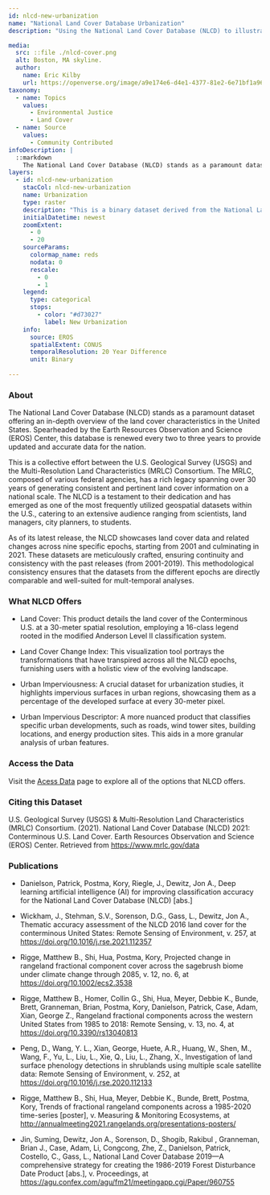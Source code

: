 ```yaml
---
id: nlcd-new-urbanization
name: "National Land Cover Database Urbanization"
description: "Using the National Land Cover Database (NLCD) to illustrate new urbanization from 2001-2021."

media:
  src: ::file ./nlcd-cover.png
  alt: Boston, MA skyline.
  author: 
    name: Eric Kilby
    url: https://openverse.org/image/a9e174e6-d4e1-4377-81e2-6e71bf1a9602?q=skyline
taxonomy:
  - name: Topics
    values:
      - Environmental Justice
      - Land Cover
  - name: Source
    values:
      - Community Contributed
infoDescription: |
  ::markdown
    The National Land Cover Database (NLCD) stands as a paramount dataset offering an in-depth overview of the land cover characteristics in the United States. Spearheaded by the Earth Resources Observation and Science (EROS) Center, this database is renewed every two to three years to provide updated and accurate data for the nation.
layers:
  - id: nlcd-new-urbanization
    stacCol: nlcd-new-urbanization
    name: Urbanization
    type: raster
    description: "This is a binary dataset derived from the National Land Cover Database (NLCD) to illustrate new urbanization from 2001-2021, where 0 is no new urbanization and 1 is new urbanization."
    initialDatetime: newest
    zoomExtent:
      - 0
      - 20
    sourceParams:
      colormap_name: reds
      nodata: 0
      rescale:
        - 0
        - 1
    legend:
      type: categorical
      stops:
        - color: "#d73027"
          label: New Urbanization
    info:
      source: EROS
      spatialExtent: CONUS
      temporalResolution: 20 Year Difference 
      unit: Binary
  
---
```


<Block>
  <Prose>

  ### About

  The National Land Cover Database (NLCD) stands as a paramount dataset offering an in-depth overview of the land cover characteristics in the United States. Spearheaded by the Earth Resources Observation and Science (EROS) Center, this database is renewed every two to three years to provide updated and accurate data for the nation.

  This is a collective effort between the U.S. Geological Survey (USGS) and the Multi-Resolution Land Characteristics (MRLC) Consortium. The MRLC, composed of various federal agencies, has a rich legacy spanning over 30 years of generating consistent and pertinent land cover information on a national scale. The NLCD is a testament to their dedication and has emerged as one of the most frequently utilized geospatial datasets within the U.S., catering to an extensive audience ranging from scientists, land managers, city planners, to students.

  As of its latest release, the NLCD showcases land cover data and related changes across nine specific epochs, starting from 2001 and culminating in 2021. These datasets are meticulously crafted, ensuring continuity and consistency with the past releases (from 2001-2019). This methodological consistency ensures that the datasets from the different epochs are directly comparable and well-suited for mult-temporal analyses.

  ### What NLCD Offers

  * Land Cover: This product details the land cover of the Conterminous U.S. at a 30-meter spatial resolution, employing a 16-class legend rooted in the modified Anderson Level II classification system.

  * Land Cover Change Index: This visualization tool portrays the transformations that have transpired across all the NLCD epochs, furnishing users with a holistic view of the evolving landscape.

  * Urban Imperviousness: A crucial dataset for urbanization studies, it highlights impervious surfaces in urban regions, showcasing them as a percentage of the developed surface at every 30-meter pixel.

  * Urban Impervious Descriptor: A more nuanced product that classifies specific urban developments, such as roads, wind tower sites, building locations, and energy production sites. This aids in a more granular analysis of urban features.

  ### Access the Data

  Visit the [Acess Data](https://www.mrlc.gov/data) page to explore all of the options that NLCD offers.

  ### Citing this Dataset

  U.S. Geological Survey (USGS) & Multi-Resolution Land Characteristics (MRLC) Consortium. (2021). National Land Cover Database (NLCD) 2021: Conterminous U.S. Land Cover. Earth Resources Observation and Science (EROS) Center. Retrieved from https://www.mrlc.gov/data

  ### Publications

  * Danielson, Patrick, Postma, Kory, Riegle, J., Dewitz, Jon A., Deep learning artificial intelligence (AI) for improving classification accuracy for the National Land Cover Database (NLCD) [abs.]

  * Wickham, J., Stehman, S.V., Sorenson, D.G., Gass, L., Dewitz, Jon A., Thematic accuracy assessment of the NLCD 2016 land cover for the conterminous United States: Remote Sensing of Environment, v. 257, at https://doi.org/10.1016/j.rse.2021.112357

  * Rigge, Matthew B., Shi, Hua, Postma, Kory, Projected change in rangeland fractional component cover across the sagebrush biome under climate change through 2085, v. 12, no. 6, at https://doi.org/10.1002/ecs2.3538

  * Rigge, Matthew B., Homer, Collin G., Shi, Hua, Meyer, Debbie K., Bunde, Brett, Granneman, Brian, Postma, Kory, Danielson, Patrick, Case, Adam, Xian, George Z., Rangeland fractional components across the western United States from 1985 to 2018: Remote Sensing, v. 13, no. 4, at https://doi.org/10.3390/rs13040813

  * Peng, D., Wang, Y. L., Xian, George, Huete, A.R., Huang, W., Shen, M., Wang, F., Yu, L., Liu, L., Xie, Q., Liu, L., Zhang, X., Investigation of land surface phenology detections in shrublands using multiple scale satellite data: Remote Sensing of Environment, v. 252, at https://doi.org/10.1016/j.rse.2020.112133

  * Rigge, Matthew B., Shi, Hua, Meyer, Debbie K., Bunde, Brett, Postma, Kory, Trends of fractional rangeland components across a 1985-2020 time-series [poster], v. Measuring & Monitoring Ecosystems, at http://annualmeeting2021.rangelands.org/presentations-posters/

  * Jin, Suming, Dewitz, Jon A., Sorenson, D., Shogib, Rakibul , Granneman, Brian J., Case, Adam, Li, Congcong, Zhe, Z., Danielson, Patrick, Costello, C., Gass, L., National Land Cover Database 2019—A comprehensive strategy for creating the 1986-2019 Forest Disturbance Date Product [abs.], v. Proceedings, at https://agu.confex.com/agu/fm21/meetingapp.cgi/Paper/960755

  </Prose>
</Block>


